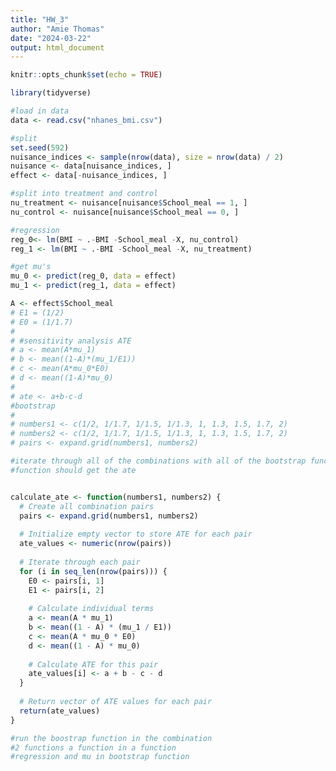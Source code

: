 ```yaml
---
title: "HW_3"
author: "Amie Thomas"
date: "2024-03-22"
output: html_document
---
```


```r
knitr::opts_chunk$set(echo = TRUE)

library(tidyverse)
```


```r
#load in data
data <- read.csv("nhanes_bmi.csv")

#split 
set.seed(592)
nuisance_indices <- sample(nrow(data), size = nrow(data) / 2)
nuisance <- data[nuisance_indices, ]
effect <- data[-nuisance_indices, ]

#split into treatment and control
nu_treatment <- nuisance[nuisance$School_meal == 1, ]
nu_control <- nuisance[nuisance$School_meal == 0, ]

#regression
reg_0<- lm(BMI ~ .-BMI -School_meal -X, nu_control)
reg_1 <- lm(BMI ~ .-BMI -School_meal -X, nu_treatment)

#get mu's
mu_0 <- predict(reg_0, data = effect)
mu_1 <- predict(reg_1, data = effect)

A <- effect$School_meal
# E1 = (1/2)
# E0 = (1/1.7)
# 
# #sensitivity analysis ATE
# a <- mean(A*mu_1)
# b <- mean((1-A)*(mu_1/E1))
# c <- mean(A*mu_0*E0)
# d <- mean((1-A)*mu_0)
# 
# ate <- a+b-c-d
#bootstrap 
# 
# numbers1 <- c(1/2, 1/1.7, 1/1.5, 1/1.3, 1, 1.3, 1.5, 1.7, 2)
# numbers2 <- c(1/2, 1/1.7, 1/1.5, 1/1.3, 1, 1.3, 1.5, 1.7, 2)
# pairs <- expand.grid(numbers1, numbers2)

#iterate through all of the combinations with all of the bootstrap function
#function should get the ate


calculate_ate <- function(numbers1, numbers2) {
  # Create all combination pairs
  pairs <- expand.grid(numbers1, numbers2)
  
  # Initialize empty vector to store ATE for each pair
  ate_values <- numeric(nrow(pairs))
  
  # Iterate through each pair
  for (i in seq_len(nrow(pairs))) {
    E0 <- pairs[i, 1]
    E1 <- pairs[i, 2]
    
    # Calculate individual terms
    a <- mean(A * mu_1)
    b <- mean((1 - A) * (mu_1 / E1))
    c <- mean(A * mu_0 * E0)
    d <- mean((1 - A) * mu_0)
    
    # Calculate ATE for this pair
    ate_values[i] <- a + b - c - d
  }
  
  # Return vector of ATE values for each pair
  return(ate_values)
}

#run the boostrap function in the combination
#2 functions a function in a function
#regression and mu in bootstrap function

```
